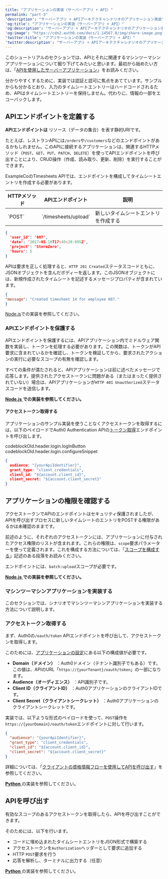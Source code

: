 ```yaml
---
title: "アプリケーションの実装（サーバーアプリ + API）"
permalink: "part-3"
'description': "サーバーアプリ + APIアーキテクチャシナリオのアプリケーション実装"
'og:title': "アプリケーションの実装（サーバーアプリ + API）"
'og:description': "サーバーアプリ + APIアーキテクチャシナリオのアプリケーション実装"
'og:image': "https://cdn2.auth0.com/docs/1.14567.0/img/share-image.png"
'twitter:title': "アプリケーションの実装（サーバーアプリ + API）"
'twitter:description': "サーバーアプリ + APIアーキテクチャシナリオのアプリケーション実装"
---
```


このシュートリアルのセクションでは、APIとそれに関連するマシンツーマシンアプリケーションについて掘り下げてみたいと思います。最初から始めたい方は、「[APIを使用したサーバーアプリケーション](/docs/ja-jp/get-started/architecture-scenarios/server-application-api)」をお読みください。

<Callout icon="file-lines" color="#0EA5E9" iconType="regular">

分かりやすくするために、実装では認証と認可に焦点をあてています。サンプルからも分かるとおり、入力のタイムシートエントリーはハードコードされるため、APIはタイムシートエントリーを保持しません。代わりに、情報の一部をエコーバックします。

</Callout>

## APIエンドポイントを定義する

**APIエンドポイントは** リソース（データの集合）を表す静的URIです。

たとえば、レストランAPIには`/orders`や`/customers`などのエンドポイントがあるかもしれません。このAPIに接続するアプリケーションは、関連するHTTPメソッド（`POST`、`GET`、`PUT`、`PATCH`、`DELETE`）を使ってAPIエンドポイントを呼び出すことにより、CRUD操作（作成、読み取り、更新、削除）を実行することができます。

ExampleCoのTimesheets APIでは、エンドポイントを構成してタイムシートエントリを作成する必要があります。

<table class="table"><thead>
<tr>
<th><strong>HTTPメソッド</strong></th>
<th><strong>APIエンドポイント</strong></th>
<th><strong>説明</strong></th>
</tr>
</thead>
<tbody>
<tr>
<td>`POST`</td>
<td>`/timesheets/upload`</td>
<td>新しいタイムシートエントリを作成する</td>
</tr>
</tbody>
</table>

```json lines
{
  'user_id': '007',
  'date': '2017-05-10T17:40:20.095Z',
  'project': 'StoreZero',
  'hours': 5
}
```

APIは要求を正しく処理すると、`HTTP 201 Created`ステータスコードともに、JSONオブジェクトを含んだボディーを返します。このJSONオブジェクトには、新規作成されたタイムシートを記述するメッセージプロパティが含まれています。

```json lines
{
"message": "Created timesheet 14 for employee 007."
}
```

<Callout icon="file-lines" color="#0EA5E9" iconType="regular">

[Node.js](/docs/ja-jp/get-started/architecture-scenarios/server-application-api/api-implementation-nodejs#1-define-the-api-endpoint)での実装を参照してください。

</Callout>

### APIエンドポイントを保護する

APIエンドポイントを保護するには、APIアプリケーション内でミドルウェア関数を実装し、トークンを処理する必要があります。この関数は、トークンがAPI要求に含まれているかを確認し、トークンを検証してから、要求されたアクションの実行に必要なスコープの有無を確認します。

すべての条件が満たされると、APIアプリケーションは前に述べたメッセージで応答します。提供されたアクセストークンに問題がある（またはまったく提供されていない）場合は、APIアプリケーションが`HTTP 401 Unauthorized`ステータスコードを送信します。

[**Node.js** ](/docs/ja-jp/get-started/architecture-scenarios/server-application-api/api-implementation-nodejs#2-secure-the-api-endpoint)**での実装を参照してください。**

#### アクセストークン取得する

アプリケーションのサンプル実装を使うことなくアクセストークンを取得するには、以下のペイロードでAuth0 Authentication APIの[トークン取得](https://auth0.com/docs/api/authentication#get-token54)エンドポイントを呼び出します。

codeblockOld.header.login.logInButton codeblockOld.header.login.configureSnippet

```json lines
{
  audience: "{yourApiIdentifier}",
  grant_type: "client_credentials",
  client_id: "${account.client_id}",
  client_secret: "${account.client_secret}"
}
```

## アプリケーションの権限を確認する

アクセストークンでAPIのエンドポイントはセキュリティ保護されましたが、APIを呼び出すプロセスに新しいタイムシートのエントリをPOSTする権限があるかは未確認のままです。

前述のように、それぞれのアクセストークンには、アプリケーションに付与されたアクセス権限のリストが含まれます。これらの権限は、`scope`要求パラメーターを使って定義されます。これを構成する方法については、「[スコープを構成する](/docs/ja-jp/get-started/architecture-scenarios/server-application-api/part-3#configure-the-scopes)」記述のある段落をお読みください。

エンドポイントには、`batch:upload`スコープが必要です。

[**Node.js** ](/docs/ja-jp/get-started/architecture-scenarios/server-application-api/api-implementation-nodejs#3-check-the-client-permissions)**での実装を参照してください。**

### マシンツーマシンアプリケーションを実装する

このセクションでは、シナリオでマシンツーマシンアプリケーションを実装する方法について説明します。

### アクセストークン取得する

まず、Auth0の`/oauth/token` APIエンドポイントを呼び出して、アクセストークンを取得します。

このためには、[アプリケーションの設定](https://manage.auth0.com/#/applications)にある以下の構成値が必要です。

* **Domain（ドメイン）** ：Auth0ドメイン（テナント識別子でもある）です。この値は、APIのURL「`https://{yourTenant}/oauth/token`」の一部になります。
* **<Tooltip data-tooltip-id="react-containers-DefinitionTooltip-0" href="/docs/ja-jp/glossary?term=audience" tip="オーディエンス: 発行されたトークンに対するオーディエンスを表す一意の識別子。トークンでaudという名前が付けられ、その値にはIDトークンの場合はアプリケーション（Client ID）、アクセストークンの場合はAPI（API Identifier）のいずれかのIDが含まれます。" cta="用語集の表示">Audience</Tooltip>（オーディエンス）** ：API識別子です。
* **<Tooltip data-tooltip-id="react-containers-DefinitionTooltip-4" href="/docs/ja-jp/glossary?term=client-id" tip="クライアントID: Auth0から登録されたリソースに与えられる識別値。" cta="用語集の表示">Client ID</Tooltip>（クライアントID）** ：Auth0アプリケーションのクライアントIDです。
* **<Tooltip data-tooltip-id="react-containers-DefinitionTooltip-2" href="/docs/ja-jp/glossary?term=client-secret" tip="クライアントシークレット: クライアント（アプリケーション）が認可サーバーで認証するために使用するシークレット。これはクライアントと認可サーバーだけが知っているものであり、推測できないように十分にランダムである必要があります。" cta="用語集の表示">Client Secret</Tooltip>（クライアントシークレット）** ：Auth0アプリケーションのクライアントシークレットです。

実装では、以下ような形式のペイロードを使って、`POST`操作を`https://{yourDomain}/oauth/token`エンドポイントに対して行います。


```json lines
{
  "audience": "{yourApiIdentifier}",
  "grant_type": "client_credentials",
  "client_id": "${account.client_id}",
  "client_secret": "${account.client_secret}"
}
```

詳細については、「[クライアントの資格情報フローを使用してAPIを呼び出す](/docs/ja-jp/get-started/authentication-and-authorization-flow/client-credentials-flow/call-your-api-using-the-client-credentials-flow)」を参照してください。

[**Python** ](/docs/ja-jp/get-started/architecture-scenarios/server-application-api/cron-implementation-python#get-an-access-token)の実装を参照してください。

## APIを呼び出す

有効なスコープのあるアクセストークンを取得したら、APIを呼び出すことができます。

そのためには、以下を行います。

* コードに埋め込まれたタイムシートエントリをJSON形式で構築する
* アクセストークンを`Authorization`ヘッダーとして要求に追加する
* HTTP `POST`要求を行う
* 応答を解析し、ターミナルに出力する（任意）

[**Python** ](/docs/ja-jp/get-started/architecture-scenarios/server-application-api/cron-implementation-python#invoke-the-api)の実装を参照してください。